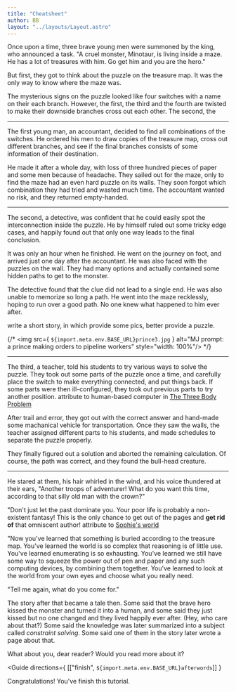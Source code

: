 ```yaml
---
title: "Cheatsheet"
author: BB
layout: "../layouts/Layout.astro"
---
```



Once upon a time, three brave young men were summoned by the king,
who announced a task. "A cruel monster, Minotaur, is living inside a maze.
He has a lot of treasures with him. Go get him and you are the hero."

But first, they got to think about the puzzle on the treasure map. It was
the only way to know where the maze was.

The mysterious signs on the puzzle looked like four switches with a name
on their each branch. However, the first, the third and the fourth are
twisted to make their downside branches cross out each other. The second,
the 

***

The first young man, an accountant, decided to find all combinations of
the switches. He ordered his men to draw copies of the treasure map,
cross out different branches, and see if the final branches consists of
some information of their destination.

He made it after a whole day, with loss of three hundred pieces of paper and
some men because of headache. They sailed out for the maze, only to find
the maze had an even hard puzzle on its walls. They soon forgot which
combination they had tried and wasted much time. The accountant wanted no
risk, and they returned empty-handed.

***

The second, a detective, was confident that he could easily
spot the interconnection inside the puzzle. He by himself ruled out
some tricky edge cases, and happily found out that only one way leads
to the final conclusion.

It was only an hour when he finished. He went on the journey on foot,
and arrived just one day after the accountant. He was also faced with
the puzzles on the wall. They had many options and actually contained
some hidden paths to get to the monster.

The detective found that the clue did not lead to a single end. He was
also unable to memorize so long a path. He went into the maze recklessly,
hoping to run over a good path. No one knew what happened to him ever
after.

<TodoModal>
write a short story, in which provide some pics, better provide
a puzzle.
</TodoModal>

{/* <img src={ `${import.meta.env.BASE_URL}prince3.jpg` }
alt="MJ prompt: a prince making orders to pipeline workers"
style="width: 100%"/> */}

***

The third, a teacher, told his students to try various ways to solve
the puzzle. They took out some parts of the puzzle once a time, and
carefully place the switch to make everything connected, and put things
back. If some parts were then ill-configured, they took out previous
parts to try another position.
<TodoModal>
attribute to human-based computer in <u>The Three Body Problem</u>
</TodoModal>

After trail and error, they got out with the correct answer and hand-made
some machanical vehicle for transportation. Once they saw the walls,
the teacher assigned different parts to his students, and made schedules
to separate the puzzle properly.

They finally figured out a solution and aborted the remaining calculation.
Of course, the path was correct, and they found the bull-head creature.

***

He stared at them, his hair whirled in the wind, and his voice thundered at
their ears, "Another troops of adventurer! What do you want this time,
according to that silly old man with the crown?"

"Don't just let the past dominate you. Your poor life is probably
a non-existent fantasy! This is the only chance to get out of the pages
and **get rid of** that omniscent author!
<TodoModal>
attribute to <u>Sophie's world</u>
</TodoModal>

"Now you've learned that something is buried according to the treasure map.
You've learned the world is so complex that reasoning is of little
use. You've learned enumerating is so exhausting. You've learned we still
have some way to squeeze the power out of pen and paper and any such
computing devices, by combining them together. You've learned to look at
the world from your own eyes and choose what you really need.

"Tell me again, what do you come for."

The story after that became a tale then. Some said that the brave hero
kissed the monster and turned it into a human, and some said they just
kissed but no one changed and they lived happily ever after. (Hey, who
care about that?) Some said the knowledge was later summarized into a
subject called *constraint solving*. Some said one of them in the story
later wrote a page about that.

What about you, dear reader? Would you read more about it?

<Guide
directions={ [["finish", `${import.meta.env.BASE_URL}afterwords`]] }
>
Congratulations! You've finish this tutorial.
</Guide>
